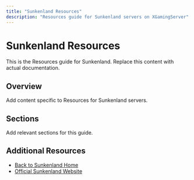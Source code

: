 ```yaml
---
title: "Sunkenland Resources"
description: "Resources guide for Sunkenland servers on XGamingServer"
---
```


# Sunkenland Resources

This is the Resources guide for Sunkenland. Replace this content with actual documentation.

## Overview

Add content specific to Resources for Sunkenland servers.

## Sections

Add relevant sections for this guide.

## Additional Resources

- [Back to Sunkenland Home](./index)
- [Official Sunkenland Website](https://example.com)

